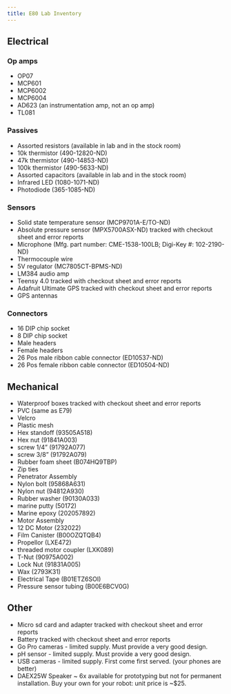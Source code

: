 ```yaml
---
title: E80 Lab Inventory
---
```


## Electrical

### Op amps

* OP07
* MCP601
* MCP6002
* MCP6004
* AD623 (an instrumentation amp, not an op amp)
* TL081

### Passives

* Assorted resistors (available in lab and in the stock room)
* 10k thermistor (490-12820-ND)
* 47k thermistor (490-14853-ND)
* 100k thermistor (490-5633-ND)
* Assorted capacitors (available in lab and in the stock room)
* Infrared LED (1080-1071-ND)
* Photodiode (365-1085-ND)

### Sensors

* Solid state temperature sensor (MCP9701A-E/TO-ND)
* Absolute pressure sensor (MPX5700ASX-ND) tracked with checkout sheet and error reports
* Microphone (Mfg. part number: CME-1538-100LB; Digi-Key #: 102-2190-ND)
* Thermocouple wire
* 5V regulator (MC7805CT-BPMS-ND)
* LM384 audio amp
* Teensy 4.0 tracked with checkout sheet and error reports
* Adafruit Ultimate GPS tracked with checkout sheet and error reports
* GPS antennas

### Connectors

* 16 DIP chip socket
* 8 DIP chip socket
* Male headers
* Female headers
* 26 Pos male ribbon cable connector (ED10537-ND)
* 26 Pos female ribbon cable connector (ED10504-ND)

## Mechanical

* Waterproof boxes tracked with checkout sheet and error reports
* PVC (same as E79)
* Velcro
* Plastic mesh
* Hex standoff (93505A518)
* Hex nut (91841A003)
* screw 1/4" (91792A077)
* screw 3/8" (91792A079)
* Rubber foam sheet (B074HQ9TBP)
* Zip ties
* Penetrator Assembly
* Nylon bolt (95868A631)
* Nylon nut (94812A930)
* Rubber washer (90130A033)
* marine putty (50172)
* Marine epoxy (202057892)
* Motor Assembly
* 12 DC Motor (232022)
* Film Canister (B00OZQTQB4)
* Propellor (LXE472)
* threaded motor coupler (LXK089)
* T-Nut (90975A002)
* Lock Nut (91831A005)
* Wax (2793K31)
* Electrical Tape (B01ETZ6SOI)
* Pressure sensor tubing (B00E6BCV0G)

## Other

* Micro sd card and adapter tracked with checkout sheet and error reports
* Battery tracked with checkout sheet and error reports
* Go Pro cameras - limited supply.  Must provide a very good design.
* pH sensor - limited supply. Must provide a very good design.
* USB cameras - limited supply. First come first served. (your phones are better)
* DAEX25W Speaker ~ 6x available for prototyping but not for permanent installation.  Buy your own for your robot: unit price is ~$25.


